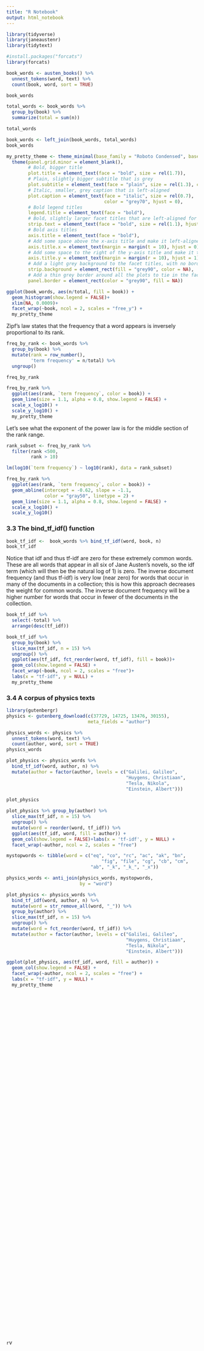 ```yaml
---
title: "R Notebook"
output: html_notebook
---
```


```r
library(tidyverse)
library(janeaustenr)
library(tidytext)

#install.packages("forcats")
library(forcats)
```

```r
book_words <- austen_books() %>%
  unnest_tokens(word, text) %>%
  count(book, word, sort = TRUE)

book_words
```

```r
total_words <- book_words %>% 
  group_by(book) %>% 
  summarize(total = sum(n))

total_words
```

```r
book_words <- left_join(book_words, total_words)
book_words
```

```r
my_pretty_theme <- theme_minimal(base_family = "Roboto Condensed", base_size = 12) +
  theme(panel.grid.minor = element_blank(),
        # Bold, bigger title
        plot.title = element_text(face = "bold", size = rel(1.7)),
        # Plain, slightly bigger subtitle that is grey
        plot.subtitle = element_text(face = "plain", size = rel(1.3), color = "grey70"),
        # Italic, smaller, grey caption that is left-aligned
        plot.caption = element_text(face = "italic", size = rel(0.7), 
                                    color = "grey70", hjust = 0),
        # Bold legend titles
        legend.title = element_text(face = "bold"),
        # Bold, slightly larger facet titles that are left-aligned for the sake of repetition
        strip.text = element_text(face = "bold", size = rel(1.1), hjust = 0),
        # Bold axis titles
        axis.title = element_text(face = "bold"),
        # Add some space above the x-axis title and make it left-aligned
        axis.title.x = element_text(margin = margin(t = 10), hjust = 0),
        # Add some space to the right of the y-axis title and make it top-aligned
        axis.title.y = element_text(margin = margin(r = 10), hjust = 1),
        # Add a light grey background to the facet titles, with no borders
        strip.background = element_rect(fill = "grey90", color = NA),
        # Add a thin grey border around all the plots to tie in the facet titles
        panel.border = element_rect(color = "grey90", fill = NA))
```


```r
ggplot(book_words, aes(n/total, fill = book)) +
  geom_histogram(show.legend = FALSE)+
  xlim(NA, 0.0009)+
  facet_wrap(~book, ncol = 2, scales = "free_y") +
  my_pretty_theme
```

Zipf’s law states that the frequency that a word appears is inversely proportional to its rank.
```r
freq_by_rank <- book_words %>%
  group_by(book) %>%
  mutate(rank = row_number(),
         'term frequency' = n/total) %>%
  ungroup()

freq_by_rank
```

```r
freq_by_rank %>% 
  ggplot(aes(rank, `term frequency`, color = book)) + 
  geom_line(size = 1.1, alpha = 0.8, show.legend = FALSE) + 
  scale_x_log10() +
  scale_y_log10() +
  my_pretty_theme
```
 Let’s see what the exponent of the power law is for the middle section of the rank range.
```r
rank_subset <- freq_by_rank %>%
  filter(rank <500,
         rank > 10)

lm(log10(`term frequency`) ~ log10(rank), data = rank_subset)
```

```r
freq_by_rank %>% 
  ggplot(aes(rank, `term frequency`, color = book)) + 
  geom_abline(intercept = -0.62, slope = -1.1, 
              color = "gray50", linetype = 2) +
  geom_line(size = 1.1, alpha = 0.8, show.legend = FALSE) + 
  scale_x_log10() +
  scale_y_log10()
```
### 3.3 The bind_tf_idf() function
```r
book_tf_idf <-  book_words %>% bind_tf_idf(word, book, n)
book_tf_idf
```
Notice that idf and thus tf-idf are zero for these extremely common words. These are all words that appear in all six of Jane Austen’s novels, so the idf term (which will then be the natural log of 1) is zero. The inverse document frequency (and thus tf-idf) is very low (near zero) for words that occur in many of the documents in a collection; this is how this approach decreases the weight for common words. The inverse document frequency will be a higher number for words that occur in fewer of the documents in the collection.
```r
book_tf_idf %>%
  select(-total) %>%
  arrange(desc(tf_idf))
```

```r
book_tf_idf %>%
  group_by(book) %>%
  slice_max(tf_idf, n = 15) %>%
  ungroup() %>%
  ggplot(aes(tf_idf, fct_reorder(word, tf_idf), fill = book))+
  geom_col(show.legend = FALSE) + 
  facet_wrap(~book, ncol = 2, scales = "free")+
  labs(x = "tf-idf", y = NULL) +
  my_pretty_theme


```
### 3.4 A corpus of physics texts
```r
library(gutenbergr)
physics <- gutenberg_download(c(37729, 14725, 13476, 30155), 
                              meta_fields = "author")
```

```r
physics_words <- physics %>%
  unnest_tokens(word, text) %>% 
  count(author, word, sort = TRUE)
physics_words
```

```r
plot_physics <- physics_words %>%
  bind_tf_idf(word, author, n) %>%
  mutate(author = factor(author, levels = c("Galilei, Galileo",
                                            "Huygens, Christiaan", 
                                            "Tesla, Nikola",
                                            "Einstein, Albert")))

plot_physics
```

```r
plot_physics %>% group_by(author) %>%
  slice_max(tf_idf, n = 15) %>%
  ungroup() %>%
  mutate(word = reorder(word, tf_idf)) %>%
  ggplot(aes(tf_idf, word, fill = author)) +
  geom_col(show.legemd = FALSE)+labs(x = 'tf-idf', y = NULL) +
  facet_wrap(~author, ncol = 2, scales = "free")
```

```r
mystopwords <- tibble(word = c("eq", "co", "rc", "ac", "ak", "bn", 
                                   "fig", "file", "cg", "cb", "cm",
                               "ab", "_k", "_k_", "_x"))


```

```r
physics_words <- anti_join(physics_words, mystopwords, 
                           by = "word")

plot_physics <- physics_words %>%
  bind_tf_idf(word, author, n) %>%
  mutate(word = str_remove_all(word, "_")) %>%
  group_by(author) %>% 
  slice_max(tf_idf, n = 15) %>%
  ungroup() %>%
  mutate(word = fct_reorder(word, tf_idf)) %>%
  mutate(author = factor(author, levels = c("Galilei, Galileo",
                                            "Huygens, Christiaan",
                                            "Tesla, Nikola",
                                            "Einstein, Albert")))

ggplot(plot_physics, aes(tf_idf, word, fill = author)) +
  geom_col(show.legend = FALSE) +
  facet_wrap(~author, ncol = 2, scales = "free") +
  labs(x = "tf-idf", y = NULL) + 
  my_pretty_theme
```

```r

```

```r

```

```r

```

```r

```

```r

```

```r

```
```r

```

```r

```

```r

```
```r

```

```r

```

```r

```
```r

```

```r

```

```r

```
```r

```

```r

```

```r

```
```r

```

```r

```

```r

```
```r

```

```r

```

```r

```
```r

```

```r

```

```r

```
```r

```

```r

```

```r

```
```r

```

```r

```

```r

```
```r

```

```r

```

```r

```
```r

```

```r

```

```r

```
```r

```

```r

```

```r

```
```r

```

```r

```

```r

```
```r

```

```r

```

```r

```
```r

```

```r

```

```r

```
```r

```

```r

```

```r

```
```r

```

```r

```

```r

```
```r

```

```r

```

```r

```
```r

```

```r

```

```r

```
```r

```

```r

```

```r

```v